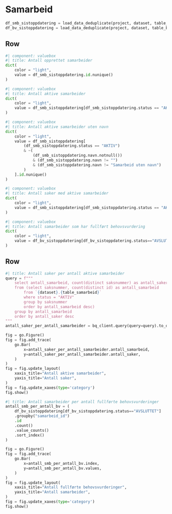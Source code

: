 # Samarbeid

```python
df_smb_sistoppdatering = load_data_deduplicate(project, dataset, table_samarbeid, distinct_colunms="id")
df_bv_sistoppdatering = load_data_deduplicate(project, dataset, table_behovsvurdering, distinct_colunms="id")
```

## Row

```python
#| component: valuebox
#| title: Antall opprettet samarbeider
dict(
    color = "light",
    value = df_smb_sistoppdatering.id.nunique()
)
```

```python
#| component: valuebox
#| title: Antall aktive samarbeider
dict(
    color = "light",
    value = df_smb_sistoppdatering[df_smb_sistoppdatering.status == "AKTIV"].id.nunique()
)
```

```python
#| component: valuebox
#| title: Antall aktive samarbeider uten navn
dict(
    color = "light",
    value = df_smb_sistoppdatering[
        (df_smb_sistoppdatering.status == "AKTIV")
        & ~(
            (df_smb_sistoppdatering.navn.notnull())
            & (df_smb_sistoppdatering.navn != "")
            & (df_smb_sistoppdatering.navn != "Samarbeid uten navn")
        )
    ].id.nunique()
)
```

```python
#| component: valuebox
#| title: Antall saker med aktive samarbeider
dict(
    color = "light",
    value = df_smb_sistoppdatering[df_smb_sistoppdatering.status == "AKTIV"].saksnummer.nunique()
)
```

```python
#| component: valuebox
#| title: Antall samarbeider som har fullført behovsvurdering
dict(
    color = "light",
    value = df_bv_sistoppdatering[df_bv_sistoppdatering.status=="AVSLUTTET"]["samarbeid_id"].nunique()
)
```

## Row
```python
#| title: Antall saker per antall aktive samarbeider
query = f"""
    select antall_samarbeid, count(distinct saksnummer) as antall_saker
    from (select saksnummer, count(distinct id) as antall_samarbeid
        from `{dataset}.{table_samarbeid}`
        where status = "AKTIV"
        group by saksnummer
        order by antall_samarbeid desc)
    group by antall_samarbeid
    order by antall_saker desc
"""
antall_saker_per_antall_samarbeider = bq_client.query(query=query).to_dataframe()

fig = go.Figure()
fig = fig.add_trace(
    go.Bar(
        x=antall_saker_per_antall_samarbeider.antall_samarbeid,
        y=antall_saker_per_antall_samarbeider.antall_saker,
    )
)
fig = fig.update_layout(
    xaxis_title="Antall aktive samarbeider",
    yaxis_title="Antall saker",
)
fig = fig.update_xaxes(type='category')
fig.show()
```

```python
#| title: Antall samarbeider per antall fullførte behovsvurderinger
antall_smb_per_antall_bv = (
    df_bv_sistoppdatering[df_bv_sistoppdatering.status=="AVSLUTTET"]
    .groupby("samarbeid_id")
    .id
    .count()
    .value_counts()
    .sort_index()
)

fig = go.Figure()
fig = fig.add_trace(
    go.Bar(
        x=antall_smb_per_antall_bv.index,
        y=antall_smb_per_antall_bv.values,
    )
)
fig = fig.update_layout(
    xaxis_title="Antall fullførte behovsvurderinger",
    yaxis_title="Antall samarbeider",
)
fig = fig.update_xaxes(type='category')
fig.show()
```